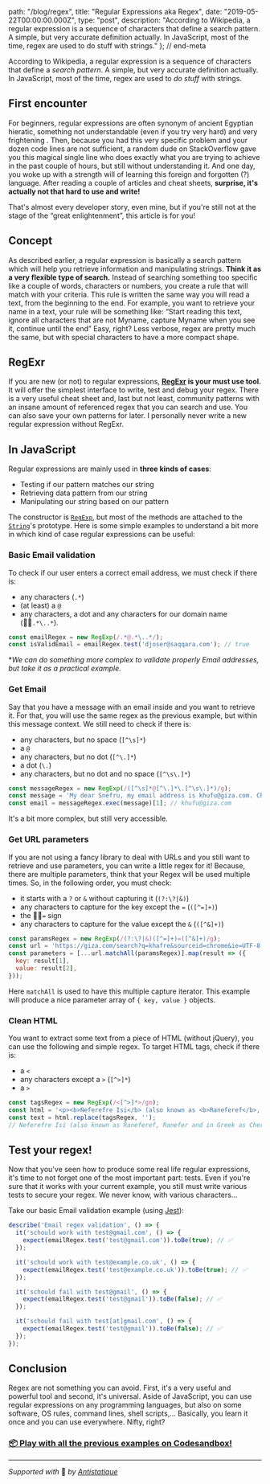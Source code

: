 
  path: "/blog/regex",
  title: "Regular Expressions aka Regex",
  date: "2019-05-22T00:00:00.000Z",
  type: "post",
  description: "According to Wikipedia, a regular expression is a sequence of characters that define a search pattern. A simple, but very accurate definition actually. In JavaScript, most of the time, regex are used to do stuff with strings."
}; // end-meta

According to Wikipedia, a regular expression is a sequence of characters that define a *search pattern*. A simple, but very accurate definition actually. In JavaScript, most of the time, regex are used to *do stuff* with strings.

## First encounter
For beginners, regular expressions are often synonym of ancient Egyptian hieratic, something not understandable (even if you try very hard) and very frightening . Then, because you had this very specific problem and your dozen code lines are not sufficient, a random dude on StackOverflow gave you this magical single line who does exactly what you are trying to achieve in the past couple of hours, but still without understanding it. And one day, you woke up with a strength will of learning this foreign and forgotten (?) language. After reading a couple of articles and cheat sheets, **surprise, it's actually not that hard to use and write!**

That's almost every developer story, even mine, but if you're still not at the stage of the “great enlightenment”, this article is for you!

## Concept
As described earlier, a regular expression is basically a search pattern which will help you retrieve information and manipulating strings. **Think it as a very flexible type of search.** Instead of searching something too specific like a couple of words, characters or numbers, you create a rule that will match with your criteria. This rule is written the same way you will read a text, from the beginning to the end. For example, you want to retrieve your name in a text, your rule will be something like: “Start reading this text, ignore all characters that are not Myname, capture Myname when you see it, continue until the end” Easy, right? Less verbose, regex are pretty much the same, but with special characters to have a more compact shape.

## RegExr
If you are new (or not) to regular expressions, **[RegExr](https://regexr.com/) is your must use tool.** It will offer the simplest interface to write, test and debug your regex. There is a very useful cheat sheet and, last but not least, community patterns with an insane amount of referenced regex that you can search and use. You can also save your own patterns for later. I personally never write a new regular expression without RegExr.

## In JavaScript
Regular expressions are mainly used in **three kinds of cases**:
- Testing if our pattern matches our string
- Retrieving data pattern from our string
- Manipulating our string based on our pattern

The constructor is [`RegExp`](https://developer.mozilla.org/en-US/docs/Web/JavaScript/Reference/Global_Objects/RegExp), but most of the methods are attached to the [`String`](https://developer.mozilla.org/en-US/docs/Web/JavaScript/Reference/Global_Objects/String)'s prototype. Here is some simple examples to understand a bit more in which kind of case regular expressions can be useful:

### Basic Email validation
To check if our user enters a correct email address, we must check if there is: 
- any characters (`.*`)
- (at least) a `@` 
- any characters, a dot and any characters for our domain name (`.*\..*`). 

```js
const emailRegex = new RegExp(/.*@.*\..*/);
const isValidEmail = emailRegex.test('djoser@saqqara.com'); // true
```

**We can do something more complex to validate properly Email addresses, but take it as a practical example.*

### Get Email
Say that you have a message with an email inside and you want to retrieve it. For that, you will use the same regex as the previous example, but within this message context. We still need to check if there is:
- any characters, but no space (`[^\s]*`)
- a `@`
- any characters, but no dot (`[^\.]*`)
- a dot (`\.`)
- any characters, but no dot and no space (`[^\s\.]*`)

```js
const messageRegex = new RegExp(/([^\s]*@[^\.]*\.[^\s\.]*)/g);
const message = 'My dear Snefru, my email address is khufu@giza.com. Cheers!';
const email = messageRegex.exec(message)[1]; // khufu@giza.com
```
It's a bit more complex, but still very accessible.

### Get URL parameters
If you are not using a fancy library to deal with URLs and you still want to retrieve and use parameters, you can write a little regex for it! Because, there are multiple parameters, think that your Regex will be used multiple times. So, in the following order, you must check:
- it starts with a `?` or `&` without capturing it (`(?:\?|&)`)
- any characters to capture for the key except the `=` (`([^=]+)`)
- the `=` sign
- any characters to capture for the value except the `&` (`([^&]+)`)

```js
const paramsRegex = new RegExp(/(?:\?|&)([^=]+)=([^&]+)/g);
const url = 'https://giza.com/search?q=khafre&sourceid=chrome&ie=UTF-8';
const parameters = [...url.matchAll(paramsRegex)].map(result => ({
  key: result[1],
  value: result[2],
}));
```
Here `matchAll` is used to have this multiple capture iterator. This example will produce a nice parameter array of `{ key, value }` objects.

### Clean HTML
You want to extract some text from a piece of HTML (without jQuery), you can use the following and simple regex. To target HTML tags, check if there is:
- a `<`
- any characters except a `>` (`[^>]*`)
- a `>`

```js
const tagsRegex = new RegExp(/<[^>]*>/gm);
const html = '<p><b>Neferefre Isi</b> (also known as <b>Raneferef</b>, <b>Ranefer</b> and in <a href="/wiki/Ancient_Greek" title="Ancient Greek">Greek</a> as Cherês, <i>Χέρης</i>) was an <a href="/wiki/Ancient_Egypt" title="Ancient Egypt">ancient Egyptian pharaoh</a></p>';
const text = html.replace(tagsRegex, '');
// Neferefre Isi (also known as Raneferef, Ranefer and in Greek as Cherês, Χέρης) was an ancient Egyptian pharaoh
```

## Test your regex!
Now that you've seen how to produce some real life regular expressions, it's time to not forget one of the most important part: tests. Even if you're sure that it works with your current example, you still must write various tests to secure your regex. We never know, with various characters...

Take our basic Email validation example (using [Jest](https://jestjs.io)):

```js
describe('Email regex validation', () => {
  it('schould work with test@gmail.com', () => {
    expect(emailRegex.test('test@gmail.com')).toBe(true); // ✅
  });

  it('schould work with test@example.co.uk', () => {
    expect(emailRegex.test('test@example.co.uk')).toBe(true); // ✅
  });

  it('schould fail with test@gmail', () => {
    expect(emailRegex.test('test@gmail')).toBe(false); // ✅
  });

  it('schould fail with test[at]gmail.com', () => {
    expect(emailRegex.test('test@gmail')).toBe(false); // ✅
  });
});
```

## Conclusion
Regex are not something you can avoid. First, it's a very useful and powerful tool and second, it's universal. Aside of JavaScript, you can use regular expressions on any programming languages, but also on some software, OS rules, command lines, shell scripts,... Basically, you learn it once and you can use everywhere. Nifty, right?

### [📦 Play with all the previous examples on Codesandbox!](https://codesandbox.io/s/regex-n51xw)

---

*Supported with* 💛 *by [Antistatique](https://antistatique.net)*
